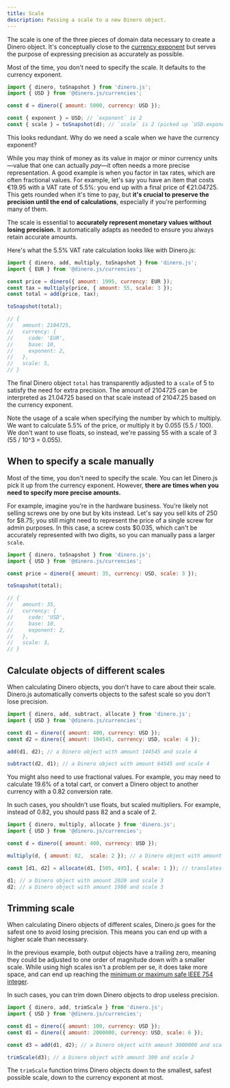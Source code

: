 ```yaml
---
title: Scale
description: Passing a scale to a new Dinero object.
---
```


The scale is one of the three pieces of domain data necessary to create a Dinero object. It's conceptually close to the [currency exponent](/docs/core-concepts/currency#currency-exponent) but serves the purpose of expressing precision as accurately as possible.

Most of the time, you don't need to specify the scale. It defaults to the currency exponent.

```js
import { dinero, toSnapshot } from 'dinero.js';
import { USD } from '@dinero.js/currencies';

const d = dinero({ amount: 5000, currency: USD });

const { exponent } = USD; // `exponent` is 2
const { scale } = toSnapshot(d); // `scale` is 2 (picked up `USD.exponent`)
```

This looks redundant. Why do we need a scale when we have the currency exponent?

While you may think of money as its value in major or minor currency units—value that one can actually *pay*—it often needs a more precise representation. A good example is when you factor in tax rates, which are often fractional values. For example, let's say you have an item that costs €19.95 with a VAT rate of 5.5%: you end up with a final price of €21.04725. This gets rounded when it's time to pay, but **it's crucial to preserve the precision until the end of calculations**, especially if you're performing many of them.

The scale is essential to **accurately represent monetary values without losing precision.** It automatically adapts as needed to ensure you always retain accurate amounts.

Here's what the 5.5% VAT rate calculation looks like with Dinero.js:

```js
import { dinero, add, multiply, toSnapshot } from 'dinero.js';
import { EUR } from '@dinero.js/currencies';

const price = dinero({ amount: 1995, currency: EUR });
const tax = multiply(price, { amount: 55, scale: 3 });
const total = add(price, tax);

toSnapshot(total);

// {
//   amount: 2104725,
//   currency: {
//     code: 'EUR',
//     base: 10,
//     exponent: 2,
//   },
//   scale: 5,
// }
```

The final Dinero object `total` has transparently adjusted to a `scale` of 5 to satisfy the need for extra precision. The amount of 2104725 can be interpreted as 21.04725 based on that scale instead of 21047.25 based on the currency exponent.

Note the usage of a scale when specifying the number by which to multiply. We want to calculate 5.5% of the price, or multiply it by 0.055 (5.5 / 100). We don't want to use floats, so instead, we're passing 55 with a scale of 3 (55 / 10^3 = 0.055).

## When to specify a scale manually

Most of the time, you don't need to specify the scale. You can let Dinero.js pick it up from the currency exponent. However, **there are times when you need to specify more precise amounts.**

For example, imagine you're in the hardware business. You're likely not selling screws one by one but by kits instead. Let's say you sell kits of 250 for $8.75; you still might need to represent the price of a single screw for admin purposes. In this case, a screw costs $0.035, which can't be accurately represented with two digits, so you can manually pass a larger `scale`.

```js
import { dinero, toSnapshot } from 'dinero.js';
import { USD } from '@dinero.js/currencies';

const price = dinero({ amount: 35, currency: USD, scale: 3 });

toSnapshot(total);

// {
//   amount: 35,
//   currency: {
//     code: 'USD',
//     base: 10,
//     exponent: 2,
//   },
//   scale: 3,
// }
```

## Calculate objects of different scales

When calculating Dinero objects, you don't have to care about their scale. Dinero.js automatically converts objects to the safest scale so you don't lose precision.

```js
import { dinero, add, subtract, allocate } from 'dinero.js';
import { USD } from '@dinero.js/currencies';

const d1 = dinero({ amount: 400, currency: USD });
const d2 = dinero({ amount: 104545, currency: USD, scale: 4 });

add(d1, d2); // a Dinero object with amount 144545 and scale 4

subtract(d2, d1); // a Dinero object with amount 64545 and scale 4
```

You might also need to use fractional values. For example, you may need to calculate 19.6% of a total cart, or convert a Dinero object to another currency with a 0.82 conversion rate.

In such cases, you shouldn't use floats, but scaled multipliers. For example, instead of 0.82, you should pass 82 and a scale of 2.

```js
import { dinero, multiply, allocate } from 'dinero.js';
import { USD } from '@dinero.js/currencies';

const d = dinero({ amount: 400, currency: USD });

multiply(d, { amount: 82,  scale: 2 }); // a Dinero object with amount 32800 and scale 4

const [d1, d2] = allocate(d1, [505, 495], { scale: 1 }); // translates to ratios 50.5 and 49.5

d1; // a Dinero object with amount 2020 and scale 3
d2; // a Dinero object with amount 1980 and scale 3
```

## Trimming scale

When calculating Dinero objects of different scales, Dinero.js goes for the safest one to avoid losing precision. This means you can end up with a higher scale than necessary.

In the previous example, both output objects have a trailing zero, meaning they could be adjusted to one order of magnitude down with a smaller scale. While using high scales isn't a problem per se, it does take more space, and can end up reaching the [minimum or maximum safe IEEE 754 integer](https://en.wikipedia.org/wiki/IEEE_754).

In such cases, you can trim down Dinero objects to drop useless precision.

```js
import { dinero, add, trimScale } from 'dinero.js';
import { USD } from '@dinero.js/currencies';

const d1 = dinero({ amount: 100, currency: USD });
const d1 = dinero({ amount: 2000000, currency: USD, scale: 6 });

const d3 = add(d1, d2); // a Dinero object with amount 3000000 and scale 6

trimScale(d3); // a Dinero object with amount 300 and scale 2
```

<Alert type="info">

The `trimScale` function trims Dinero objects down to the smallest, safest possible scale, down to the currency exponent at most.

</Alert>
